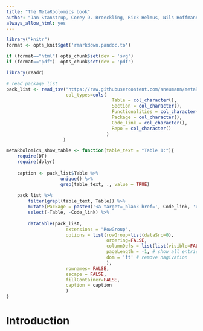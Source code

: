 ```yaml
---
title: "The MetaRbolomics book"
author: "Jan Stanstrup, Corey D. Broeckling, Rick Helmus, Nils Hoffmann, Ewy Mathé, Thomas Naake, Luca Nicolotti, Kristian Peters, Johannes Rainer, Reza M. Salek, Tobias Schulze, Emma L. Schymanski, Michael A. Stravs, Etienne A Thévenot, Hendrik Treutler18, Ralf J. M. Weber, Egon Willighagen, Michael Witting,, Steffen Neumann"
always_allow_html: yes
---
```





```r
library("knitr")
format <- opts_knit$get('rmarkdown.pandoc.to')

if (format=="html") opts_chunk$set(dev = 'svg')
if (format=="pdf")  opts_chunk$set(dev = 'pdf')
```

```r
library(readr)

# read package list
pack_list <- read_tsv("https://raw.githubusercontent.com/sneumann/metaRbolomics/master/connectivity/AllMetaRbolomicsTables.csv",
                      col_types=cols(
                                       Table = col_character(),
                                       Section = col_character(),
                                       Functionalities = col_character(),
                                       Package = col_character(),
                                       Code_link = col_character(),
                                       Repo = col_character()
                                     )
                     )

metaRbolomics_show_table <- function(table_text = "Table 1:"){
    require(DT)
    require(dplyr)
    
    caption <- pack_list$Table %>% 
                    unique() %>% 
                    grep(table_text, ., value = TRUE)
    
    pack_list %>% 
        filter(grepl(table_text, Table)) %>% 
        mutate(Package = paste0('<a target=_blank href=', Code_link, '>', Package,'</a>' )) %>% 
        select(-Table, -Code_link) %>% 
        
        datatable(pack_list, 
                      extensions = "RowGroup", 
                      options = list(rowGroup=list(dataSrc=0),
                                     ordering=FALSE,
                                     columnDefs = list(list(visible=FALSE, targets=c(0))), # hide rownames
                                     pageLength = -1, # show all entries
                                     dom = 'ft' # remove nagivation
                                     ),
                      rownames= FALSE, 
                      escape = FALSE,
                      fillContainer=FALSE,
                      caption = caption
                      )
}

```


# Introduction

<style>
.book .book-body .page-wrapper .page-inner {
max-width: 1200px !important;
}
</style>

